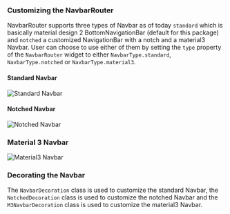 ### Customizing the NavbarRouter

NavbarRouter supports three types of Navbar as of today `standard` which is basically material design 2 BottomNavigationBar (default for this package) and `notched` a customized NavigationBar with a notch and a material3 Navbar. User can choose to use either of them by setting the `type` property of the `NavbarRouter` widget to either `NavbarType.standard`, `NavbarType.notched` or `NavbarType.material3`.

#### Standard Navbar

![Standard Navbar](/assets/navbar-type1.gif)

#### Notched Navbar

![Notched Navbar](/assets/navbar-type2.gif)

### Material 3 Navbar

![Material3 Navbar](/assets/M3navbar.gif)


### Decorating the Navbar

The `NavbarDecoration` class is used to customize the standard Navbar, the `NotchedDecoration` class is used to customize the notched Navbar and the `M3NavbarDecoration` class is used to customize the material3 Navbar.


